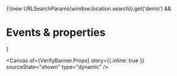 
<Meta of={VerifyBanner} name="Events & properties" />

{!(new URLSearchParams(window.location.search)).get('demo') && <h1>Events & properties</h1>}

<Canvas
  of={VerifyBanner.Props}
  story={{ inline: true }}
  sourceState="shown"
  type="dynamic"
/>

<Controls of={VerifyBanner.Props} sort="requiredFirst" />
